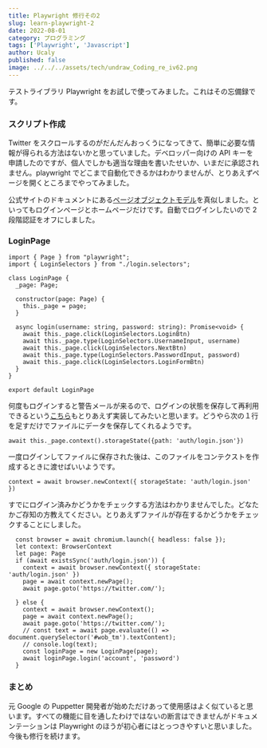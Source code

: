 ```yaml
---
title: Playwright 修行その2
slug: learn-playwright-2
date: 2022-08-01
category: プログラミング
tags: ['Playwright', 'Javascript']
author: Ucaly
published: false
image: ../../../assets/tech/undraw_Coding_re_iv62.png
---
```



<section className="mdx-page">

テストライブラリ Playwright をお試しで使ってみました。これはその忘備録です。

### スクリプト作成

Twitter をスクロールするのがだんだんおっくうになってきて、簡単に必要な情報が得られる方法はないかと思っていました。デベロッパー向けの API キーを申請したのですが、個人でしかも適当な理由を書いたせいか、いまだに承認されません。playwright でどこまで自動化できるかはわかりませんが、とりあえずページを開くところまでやってみました。

公式サイトのドキュメントにある[ページオブジェクトモデル](https://playwright.dev/docs/test-pom)を真似しました。といってもログインページとホームページだけです。自動でログインしたいので 2 段階認証をオフにしました。

### LoginPage

```
import { Page } from "playwright";
import { LoginSelectors } from "./login.selectors";

class LoginPage {
  _page: Page;

  constructor(page: Page) {
    this._page = page;
  }

  async login(username: string, password: string): Promise<void> {
    await this._page.click(LoginSelectors.LoginBtn)
    await this._page.type(LoginSelectors.UsernameInput, username)
    await this._page.click(LoginSelectors.NextBtn)
    await this._page.type(LoginSelectors.PasswordInput, password)
    await this._page.click(LoginSelectors.LoginFormBtn)
  }
}

export default LoginPage
```

何度もログインすると警告メールが来るので、ログインの状態を保存して再利用できるという[こちら](https://playwright.dev/docs/auth)もとりあえず実装してみたいと思います。どうやら次の１行を足すだけでファイルにデータを保存してくれるようです。

```
await this._page.context().storageState({path: 'auth/login.json'})
```

一度ログインしてファイルに保存された後は、このファイルをコンテクストを作成するときに渡せばいいようです。

```
context = await browser.newContext({ storageState: 'auth/login.json' })
```

すでにログイン済みかどうかをチェックする方法はわかりませんでした。どなたかご存知の方教えてください。とりあえずファイルが存在するかどうかをチェックすることにしました。

```
  const browser = await chromium.launch({ headless: false });
  let context: BrowserContext
  let page: Page
  if (await existsSync('auth/login.json')) {
    context = await browser.newContext({ storageState: 'auth/login.json' })
    page = await context.newPage();
    await page.goto('https://twitter.com/');

  } else {
    context = await browser.newContext();
    page = await context.newPage();
    await page.goto('https://twitter.com/');
    // const text = await page.evaluate(() => document.querySelector('#wob_tm').textContent);
    // console.log(text);
    const loginPage = new LoginPage(page);
    await loginPage.login('account', 'password')
  }

```

### まとめ

元 Google の Puppetter 開発者が始めただけあって使用感はよく似ていると思います。すべての機能に目を通したわけではないの断言はできませんがドキュメンテーションは Playwright のほうが初心者にはとっつきやすいと思いました。今後も修行を続けます。

</section>
